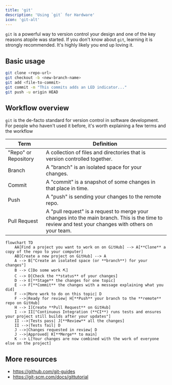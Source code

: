 ```yaml
---
title: 'git'
description: 'Using `git` for Hardware'
icon: 'git-alt'
---
```


`git` is a powerful way to version control your design and one of the key reasons atopile was started. If you don't know about `git`, learning it is strongly recommended. It's highly likely you end up loving it.

## Basic usage

```sh
git clone <repo-url>
git checkout -b <new-branch-name>
git add <file-to-commit>
git commit -m "This commits adds an LED indicator..."
git push -u origin HEAD
```

## Workflow overview

`git` is the de-facto standard for version control in software development. For people who haven't used it before, it's worth explaining a few terms and the workflow

| Term | Definition |
| --- | --- |
| "Repo" or Repository | A collection of files and directories that is version controlled together. |
| Branch | A "branch" is an isolated space for your changes. |
| Commit | A "commit" is a snapshot of some changes in that place in time. |
| Push | A "push" is sending your changes to the remote repo. |
| Pull Request | A "pull request" is a request to merge your changes into the main branch. This is the time to review and test your changes with others on your team. |

```mermaid
flowchart TD
    AA[Find a project you want to work on on GitHub] --> A[**Clone** a copy of the repo to your computer]
    AB[Create a new project on GitHub] --> A
    A --> B["Create an isolated space (or **branch**) for your changes"]
    B --> C[Do some work ⛏️]
    C --> D[Check the **status** of your changes]
    D --> E[**Stage** the changes for one topic]
    E --> F[**Commit** the changes with a message explaining what you did]
    F -->|More work to do on this topic| D
    F -->|Ready for review| H[**Push** your branch to the **remote** repo on GitHub]
    H --> I[Create **Pull Request** on GitHub]
    I --> II["Continuous Integration (**CI**) runs tests and ensures your project still builds after your updates"]
    II -->|Tests pass| J[**Review** all the changes]
    II -->|Tests fail| D
    J -->|Changes requested in review| D
    J -->|Approved| K[**Merge** to main]
    K --> L[Your changes are now combined with the work of everyone else on the project]
```

## More resources

- https://github.com/git-guides
- https://git-scm.com/docs/gittutorial
